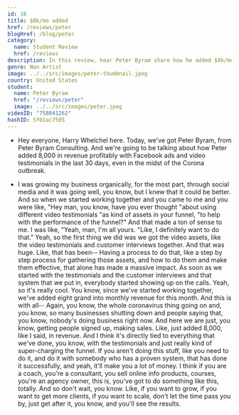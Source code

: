 ```yaml
---
id: 16
title: $8k/mo added
href: /reviews/peter
blogHref: /blog/peter
category:
  name: Student Review
  href: /reviews
description: In this review, hear Peter Byram share how he added $8k/mo in sales in less than 30 days helping wedding photographers and videographers get more clients.
genre: Non Artist
image: ../../src/images/peter-thumbnail.jpeg
country: United States
student:
  name: Peter Byram
  href: "/reviews/peter"
  image: ../../src/images/peter.jpeg
videoID: "758041262"
hashID: 5f01ac7505
---
```


- Hey everyone, Harry Whelchel here. Today, we've got Peter Byram, from Peter Byram Consulting. And we're going to be talking about how Peter added 8,000 in revenue profitably with Facebook ads and video testimonials in the last 30 days, even in the midst of the Corona outbreak.

- I was growing my business organically, for the most part, through social media and it was going well, you know, but I knew that it could be better. And so when we started working together and you came to me and you were like, "Hey man, you know, have you ever thought "about using different video testimonials "as kind of assets in your funnel, "to help with the performance of the funnel?" And that made a ton of sense to me. I was like, "Yeah, man, I'm all yours. "Like, I definitely want to do that." Yeah, so the first thing we did was we got the video assets, like the video testimonials and customer interviews together. And that was huge. Like, that has been-- Having a process to do that, like a step by step process for gathering those assets, and how to do them and make them effective, that alone has made a massive impact. As soon as we started with the testimonials and the customer interviews and that system that we put in, everybody started showing up on the calls. Yeah, so it's really cool. You know, since we've started working together, we've added eight grand into monthly revenue for this month. And this is with all-- Again, you know, the whole coronavirus thing going on and, you know, so many businesses shutting down and people saying that, you know, nobody's doing business right now. And here we are just, you know, getting people signed up, making sales. Like, just added 8,000, like I said, in revenue. And I think it's directly tied to everything that we've done, you know, with the testimonials and just really kind of super-charging the funnel. If you aren't doing this stuff, like you need to do it, and do it with somebody who has a proven system, that has done it successfully, and yeah, it'll make you a lot of money. I think if you are a coach, you're a consultant, you sell online info products, courses, you're an agency owner, this is, you've got to do something like this, totally. And so don't wait, you know. Like, if you want to grow, if you want to get more clients, if you want to scale, don't let the time pass you by, just get after it, you know, and you'll see the results.
